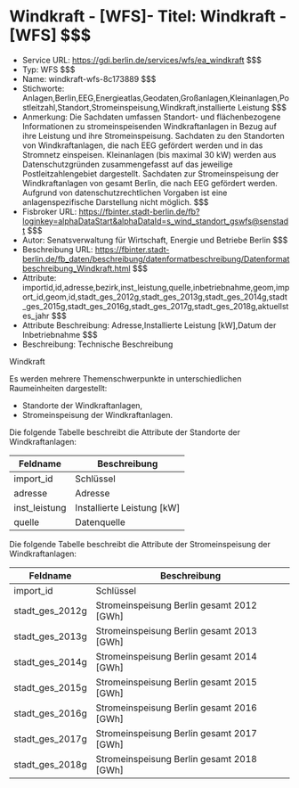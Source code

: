 # Windkraft - [WFS]- Titel: Windkraft - [WFS] $$$
- Service URL: https://gdi.berlin.de/services/wfs/ea_windkraft $$$
- Typ: WFS $$$
- Name: windkraft-wfs-8c173889 $$$
- Stichworte: Anlagen,Berlin,EEG,Energieatlas,Geodaten,Großanlagen,Kleinanlagen,Postleitzahl,Standort,Stromeinspeisung,Windkraft,installierte Leistung $$$
- Anmerkung: Die Sachdaten umfassen Standort- und flächenbezogene Informationen zu stromeinspeisenden Windkraftanlagen in Bezug auf ihre Leistung und ihre Stromeinspeisung.
Sachdaten zu den Standorten von Windkraftanlagen, die nach EEG gefördert werden und in das Stromnetz einspeisen. Kleinanlagen (bis maximal 30 kW) werden aus Datenschutzgründen zusammengefasst auf das jeweilige Postleitzahlengebiet dargestellt. Sachdaten zur Stromeinspeisung der Windkraftanlagen von gesamt Berlin, die nach EEG gefördert werden. Aufgrund von datenschutzrechtlichen Vorgaben ist eine anlagenspezifische Darstellung nicht möglich. $$$
- Fisbroker URL: https://fbinter.stadt-berlin.de/fb?loginkey=alphaDataStart&alphaDataId=s_wind_standort_gswfs@senstadt $$$
- Autor: Senatsverwaltung für Wirtschaft, Energie und Betriebe Berlin $$$
- Beschreibung URL: https://fbinter.stadt-berlin.de/fb_daten/beschreibung/datenformatbeschreibung/Datenformatbeschreibung_Windkraft.html $$$
- Attribute: importid,id,adresse,bezirk,inst_leistung,quelle,inbetriebnahme,geom,import_id,geom,id,stadt_ges_2012g,stadt_ges_2013g,stadt_ges_2014g,stadt_ges_2015g,stadt_ges_2016g,stadt_ges_2017g,stadt_ges_2018g,aktuellstes_jahr $$$
- Attribute Beschreibung: Adresse,Installierte Leistung [kW],Datum der Inbetriebnahme $$$
- Beschreibung: Technische Beschreibung 

Windkraft

Es werden mehrere Themenschwerpunkte in unterschiedlichen Raumeinheiten dargestellt:

* Standorte der Windkraftanlagen,
* Stromeinspeisung der Windkraftanlagen.

Die folgende Tabelle beschreibt die Attribute der Standorte der Windkraftanlagen:

| **Feldname**   | **Beschreibung**             |
| -------------- | ---------------------------- |
| import\_id     | Schlüssel                    |
| adresse        | Adresse                      |
| inst\_leistung | Installierte Leistung \[kW\] |
| quelle         | Datenquelle                  |

Die folgende Tabelle beschreibt die Attribute der Stromeinspeisung der Windkraftanlagen:

| **Feldname**      | **Beschreibung**                            |
| ----------------- | ------------------------------------------- |
| import\_id        | Schlüssel                                   |
| stadt\_ges\_2012g | Stromeinspeisung Berlin gesamt 2012 \[GWh\] |
| stadt\_ges\_2013g | Stromeinspeisung Berlin gesamt 2013 \[GWh\] |
| stadt\_ges\_2014g | Stromeinspeisung Berlin gesamt 2014 \[GWh\] |
| stadt\_ges\_2015g | Stromeinspeisung Berlin gesamt 2015 \[GWh\] |
| stadt\_ges\_2016g | Stromeinspeisung Berlin gesamt 2016 \[GWh\] |
| stadt\_ges\_2017g | Stromeinspeisung Berlin gesamt 2017 \[GWh\] |
| stadt\_ges\_2018g | Stromeinspeisung Berlin gesamt 2018 \[GWh\] | $$$
